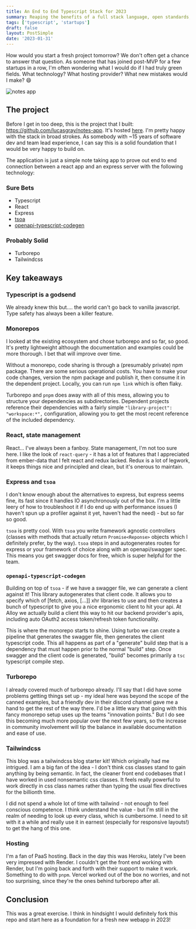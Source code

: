 ```yaml
---
title: An End to End Typescript Stack for 2023
summary: Reaping the benefits of a full stack language, open standards, and smart targeted use of code generation
tags: ['typescript', 'startups']
draft: false
layout: PostSimple
date: '2023-01-31'
---
```


How would you start a fresh project tomorrow? We don't often get a chance to answer that question. As someone that has joined post-MVP for a few startups in a row, I'm often wondering what I would do if I had truly green fields. What technology? What hosting provider? What new mistakes would I make? :smile:

![notes app](/static/images/typescript/notes.png)

## The project

Before I get in too deep, this is the project that I built: https://github.com/lucasgray/notes-app. It's hosted [here](https://notes-app-web.vercel.app/). I'm pretty happy with the stack in broad strokes. As somebody with ~15 years of software dev and team lead experience, I can say this is a solid foundation that I would be very happy to build on.

The application is just a simple note taking app to prove out end to end connection between a react app and an express server with the following technology:

### Sure Bets

- Typescript
- React
- Express
- [tsoa](https://tsoa-community.github.io/docs/)
- [openapi-typescript-codegen](https://github.com/ferdikoomen/openapi-typescript-codegen)

### Probably Solid

- Turborepo
- Tailwindcss

## Key takeaways

### Typescript is a godsend

We already knew this but.... the world can't go back to vanilla javascript. Type safety has always been a killer feature.

### Monorepos

I looked at the existing ecosystem and chose turborepo and so far, so good. It's pretty lightweight although the documentation and examples could be more thorough. I bet that will improve over time.

Without a monorepo, code sharing is through a (presumably private) npm package. There are some serious operational costs. You have to make your code changes, version the npm package and publish it, then consume it in the dependent project. Locally, you can run `npm link` which is often flaky.

Turborepo and `pnpm` does away with all of this mess, allowing you to structure your dependencies as subdirectories. Dependent projects reference their dependencies with a fairly simple `"library-project": "workspace:*",` configuration, allowing you to get the most recent reference of the included dependency.

### React, state management

React... I've always been a fanboy. State management, I'm not too sure here. I like the look of `react-query` - it has a lot of features that I appreciated from ember-data that I felt react and redux lacked. Redux is a lot of legwork, it keeps things nice and principled and clean, but it's onerous to maintain.

### Express and `tsoa`

I don't know enough about the alternatives to express, but express seems fine, its fast since it handles IO asynchronously out of the box. I'm a little leery of how to troubleshoot it if I do end up with performance issues (I haven't spun up a profiler against it yet, haven't had the need) - but so far so good.

`tsoa` is pretty cool. With `tsoa` you write framework agnostic controllers (classes with methods that actually return `Promise<Reponse>` objects which I definitely prefer, by the way). `tsoa` steps in and autogenerates routes for express or your framework of choice along with an openapi/swagger spec. This means you get swagger docs for free, which is super helpful for the team.

### `openapi-typescript-codegen`

Building on top of `tsoa` - if we have a swagger file, we can generate a client against it! This library autogenerates that client code. It allows you to specify which of [fetch, axios, [...]] xhr libraries to use and then creates a bunch of typescript to give you a nice ergonomic client to hit your api. At Alloy we actually build a client this way to hit our backend provider's apis, including auto OAuth2 access token/refresh token functionality.

This is where the monorepo starts to shine. Using turbo we can create a pipeline that generates the swagger file, then generates the client typescript code. This all happens as part of a "generate" build step that is a dependency that must happen prior to the normal "build" step. Once swagger and the client code is generated, "build" becomes primarily a `tsc` typescript compile step.

### Turborepo

I already covered much of turborepo already. I'll say that I did have some problems getting things set up - my ideal here was beyond the scope of the canned examples, but a friendly dev in their discord channel gave me a hand to get the rest of the way there. I'd be a little wary that going with this fancy monorepo setup uses up the teams "innovation points." But I do see this becoming much more popular over the next few years, so the increase in community involvement will tip the balance in available documentation and ease of use.

### Tailwindcss

This blog was a tailwindcss blog starter kit! Which originally had me intrigued. I am a big fan of the idea - I don't think css classes stand to gain anything by being semantic. In fact, the cleaner front end codebases that I have worked in used nonsemantic css classes. It feels really powerful to work directly in css class names rather than typing the usual flex directives for the billionth time.

I did not spend a whole lot of time with tailwind - not enough to feel conscious competence. I think understand the value - but I'm still in the realm of needing to look up every class, which is cumbersome. I need to sit with it a while and really use it in earnest (especially for responsive layouts!) to get the hang of this one.

### Hosting

I'm a fan of PaaS hosting. Back in the day this was Heroku, lately I've been very impressed with Render. I couldn't get the front end working with Render, but I'm going back and forth with their support to make it work. Something to do with `pnpm`. Vercel worked out of the box no worries, and not too surprising, since they're the ones behind turborepo after all.

## Conclusion

This was a great exercise. I think in hindsight I would definitely fork this repo and start here as a foundation for a fresh new webapp in 2023!
